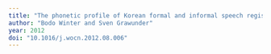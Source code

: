 ```yaml
---
title: "The phonetic profile of Korean formal and informal speech registers"
author: "Bodo Winter and Sven Grawunder"
year: 2012
doi: "10.1016/j.wocn.2012.08.006"
---
```


